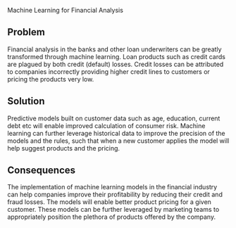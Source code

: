 Machine Learning for Financial Analysis

## Problem 
Financial analysis in the banks and other loan underwriters can be greatly transformed through machine learning. Loan products such as credit cards are plagued by both credit (default) losses. Credit losses can be attributed to companies incorrectly providing higher credit lines to customers or pricing the products very low. 

## Solution
Predictive models built on customer data such as age, education, current debt etc will enable improved calculation of consumer risk. Machine learning can further leverage historical data to improve the precision of the models and the rules, such that when a new customer applies the model will help suggest products and the pricing. 

## Consequences
The implementation of machine learning models in the financial industry can help companies improve their profitability by reducing their credit and fraud losses. The models will enable better product pricing for a given customer. These models can be further leveraged by marketing teams to appropriately position the plethora of products offered by the company.
